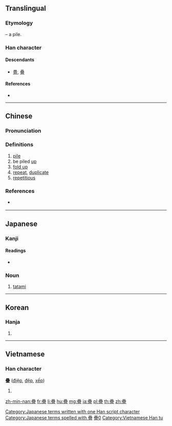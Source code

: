 {{also|叠|畳|曡|疉}}
==Translingual==
{{Han simplified forms|疊|畳|叠}}

===Etymology===
{{Han compound|畾|冝}} – a pile.

===Han character===
{{Han char|rn=102|rad=田|as=17|sn=22|four=60107|canj=WWWM|ids=⿱畾冝}}

====Descendants====
* [[畳]], [[叠]]

====References====
* {{Han ref|kx=0767.090|dkj=21983|dj=1177.140|hdz=42555.140|uh=758A|ud=30090|bh=C57C|bd=50556}}

----

==Chinese==
{{zh-forms|s=叠}}

===Pronunciation===
{{zh-pron
|m=dié
|c=daap6,dip6
|h=
|mn=tha̍h/thia̍p
|mn_note=tha̍h - vernacular, thia̍p - literary
|w=
|mc=y
|oc=y
|ma=|ma2=
|cat=v,a
}}

===Definitions===
# [[pile]]
# be piled [[up]]
# [[fold up]]
# [[repeat]], [[duplicate]]
# [[repetitious]]

===References===
* {{qual|Min Nan}} {{thcwd|13249}}

----

==Japanese==

===Kanji===
{{ja-kanji|grade=|rs=田17}}

====Readings====
* {{ja-readings|on=[[じょう]] (jō), [[ちょう]] (chō)|kun=[[たたむ]] (tatamu), [[たたみ]] (tatami), [[かさねる]] (kasaneru)|nanori=}}

===Noun===
{{ja-noun|たたみ|shin=畳}}

# [[tatami]]

[[Category:Japanese terms written with one Han script character]]
[[Category:Japanese terms spelled with 疊]]

----

==Korean==

===Hanja===
{{ko-hanja|hangeul=첩|eumhun=|rv=cheop|mr=ch'ŏp|y=chep}}

# {{defn|lang=ko|sort=田17}}

----

==Vietnamese==

===Han character===
'''疊''' ([[điệp]], [[đệp]], [[xếp]])

# {{defn|vi}}

[[Category:CJKV characters simplified differently in Japan and China|疊0]]
[[Category:Vietnamese Han tu]]

[[zh-min-nan:疊]]
[[fr:疊]]
[[li:疊]]
[[hu:疊]]
[[mg:疊]]
[[ja:疊]]
[[pl:疊]]
[[th:疊]]
[[zh:疊]]